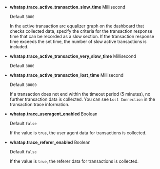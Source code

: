 - **whatap.trace_active_transaction_slow_time** <span class='type'>Millisecond</span>

  Default `3000`

  In the active transaction arc equalizer graph on the dashboard that checks collected data, specify the criteria for the transaction response time that can be recorded as a slow section. If the transaction response time exceeds the set time, the number of slow active transactions is included.

- **whatap.trace_active_transaction_very_slow_time** <span class='type'>Millisecond</span>

  Default `8000`

- **whatap.trace_active_transaction_lost_time** <span class='type'>Millisecond</span>

  Default `30000`

  If a transaction does not end within the timeout period (5 minutes), no further transaction data is collected. You can see `Lost Connection` in the transaction trace information.

- **whatap.trace_useragent_enabled** <span class='type'>Boolean</span>

  Default `false`

  If the value is `true`, the user agent data for transactions is collected. 

- **whatap.trace_referer_enabled** <span class='type'>Boolean</span>

  Default `false`

  If the value is `true`, the referer data for transactions is collected.
